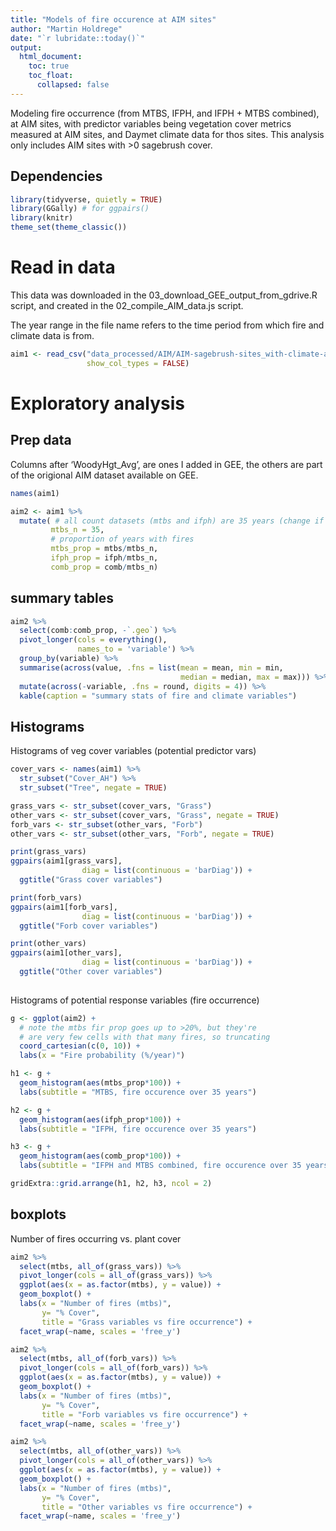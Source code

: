 ```yaml
---
title: "Models of fire occurence at AIM sites"
author: "Martin Holdrege"
date: "`r lubridate::today()`"
output:
  html_document:
    toc: true
    toc_float:
      collapsed: false
---
```


Modeling fire occurrence (from MTBS, IFPH, and IFPH + MTBS combined), at AIM
sites, with predictor variables being vegetation cover metrics measured
at AIM sites, and Daymet climate data for thos sites. This analysis only includes
AIM sites with >0 sagebrush cover. 

## Dependencies

```r
library(tidyverse, quietly = TRUE)
library(GGally) # for ggpairs()
library(knitr)
theme_set(theme_classic())

```

# Read in data

This data was downloaded in the 03_download_GEE_output_from_gdrive.R
script, and created in the 02_compile_AIM_data.js script. 

The year range in the file name refers to the time period from which 
fire and climate data is from. 

```r
aim1 <- read_csv("data_processed/AIM/AIM-sagebrush-sites_with-climate-and-fire_1985-2019_v1.csv",
                 show_col_types = FALSE)
```

# Exploratory analysis

## Prep data

Columns after 'WoodyHgt_Avg', are ones I added in GEE, the others are part of the
origional AIM dataset available on GEE.

```r
names(aim1)
```


```r
aim2 <- aim1 %>% 
  mutate( # all count datasets (mtbs and ifph) are 35 years (change if updated)
         mtbs_n = 35, 
         # proportion of years with fires
         mtbs_prop = mtbs/mtbs_n,
         ifph_prop = ifph/mtbs_n,
         comb_prop = comb/mtbs_n)
```

## summary tables

```r

aim2 %>% 
  select(comb:comb_prop, -`.geo`) %>% 
  pivot_longer(cols = everything(),
               names_to = 'variable') %>% 
  group_by(variable) %>% 
  summarise(across(value, .fns = list(mean = mean, min = min, 
                                      median = median, max = max))) %>% 
  mutate(across(-variable, .fns = round, digits = 4)) %>% 
  kable(caption = "summary stats of fire and climate variables")
```


## Histograms

Histograms of veg cover variables (potential predictor vars)

```r
cover_vars <- names(aim1) %>% 
  str_subset("Cover_AH") %>% 
  str_subset("Tree", negate = TRUE)

grass_vars <- str_subset(cover_vars, "Grass")
other_vars <- str_subset(cover_vars, "Grass", negate = TRUE)
forb_vars <- str_subset(other_vars, "Forb")
other_vars <- str_subset(other_vars, "Forb", negate = TRUE)

print(grass_vars)
ggpairs(aim1[grass_vars],
                diag = list(continuous = 'barDiag')) +
  ggtitle("Grass cover variables")

print(forb_vars)
ggpairs(aim1[forb_vars],
                diag = list(continuous = 'barDiag')) +
  ggtitle("Forb cover variables")

print(other_vars)
ggpairs(aim1[other_vars],
                diag = list(continuous = 'barDiag')) +
  ggtitle("Other cover variables")
  
```

Histograms of potential response variables (fire occurrence)


```r
g <- ggplot(aim2) +
  # note the mtbs fir prop goes up to >20%, but they're 
  # are very few cells with that many fires, so truncating
  coord_cartesian(c(0, 10)) +
  labs(x = "Fire probability (%/year)") 

h1 <- g +
  geom_histogram(aes(mtbs_prop*100)) +
  labs(subtitle = "MTBS, fire occurence over 35 years")

h2 <- g +
  geom_histogram(aes(ifph_prop*100)) +
  labs(subtitle = "IFPH, fire occurence over 35 years")

h3 <- g +
  geom_histogram(aes(comb_prop*100)) +
  labs(subtitle = "IFPH and MTBS combined, fire occurence over 35 years")

gridExtra::grid.arrange(h1, h2, h3, ncol = 2)
```

## boxplots

Number of fires occurring vs. plant cover

```r

aim2 %>% 
  select(mtbs, all_of(grass_vars)) %>% 
  pivot_longer(cols = all_of(grass_vars)) %>% 
  ggplot(aes(x = as.factor(mtbs), y = value)) +
  geom_boxplot() +
  labs(x = "Number of fires (mtbs)",
       y= "% Cover",
       title = "Grass variables vs fire occurrence") +
  facet_wrap(~name, scales = 'free_y')

aim2 %>% 
  select(mtbs, all_of(forb_vars)) %>% 
  pivot_longer(cols = all_of(forb_vars)) %>% 
  ggplot(aes(x = as.factor(mtbs), y = value)) +
  geom_boxplot() +
  labs(x = "Number of fires (mtbs)",
       y= "% Cover",
       title = "Forb variables vs fire occurrence") +
  facet_wrap(~name, scales = 'free_y')

aim2 %>% 
  select(mtbs, all_of(other_vars)) %>% 
  pivot_longer(cols = all_of(other_vars)) %>% 
  ggplot(aes(x = as.factor(mtbs), y = value)) +
  geom_boxplot() +
  labs(x = "Number of fires (mtbs)",
       y= "% Cover",
       title = "Other variables vs fire occurrence") +
  facet_wrap(~name, scales = 'free_y')

```









